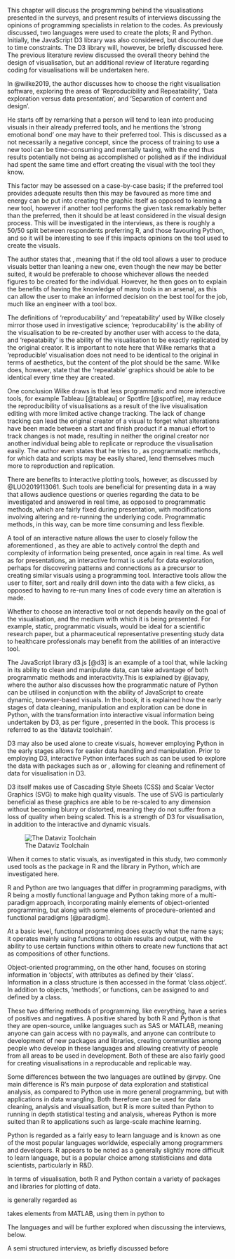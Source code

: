 \chapter{Visualisation Programming}

This chapter will discuss the programming behind the visualisations presented in the surveys, and present results of interviews discussing the opinions of programming specialists in relation to the codes. As previously discussed, two languages were used to create the plots; R and Python. Initially, the JavaScript D3 library was also considered, but discounted due to time constraints. The D3 library will, however, be briefly discussed here. The previous literature review discussed the overall theory behind the design of visualisation, but an additional review of literature regarding coding for visualisations will be undertaken here.


\section{A Review of Literature}

\subsection{Choosing the correct tool}
In @wilke2019, the author discusses how to choose the right visualisation software, exploring the areas of 'Reproducibility and Repeatability', 'Data exploration versus data presentation', and 'Separation of content and design'. 

He starts off by remarking that a person will tend to lean into producing visuals in their already preferred tools, and he mentions the 'strong emotional bond' one may have to their preferred tool. This is discussed as a not necessarily a negative concept, since the process of training to use a new tool can be time-consuming and mentally taxing, with the end thus results potentially not being as accomplished or polished as if the individual had spent the same time and effort creating the visual with the tool they know. 

This factor may be assessed on a case-by-case basis; if the preferred tool provides adequate results then this may be favoured as more time and energy can be put into creating the graphic itself as opposed to learning a new tool, however if another tool performs the given task remarkably better than the preferred, then it should be at least considered in the visual design process. This will be investigated in the interviews, as there is roughly a 50/50 split between respondents preferring R, and those favouring Python, and so it will be interesting to see if this impacts opinions on the tool used to create the visuals.

The author states that \textit{'The best visualization software is the one that allows you to make the figures you need'}, meaning that if the old tool allows a user to produce visuals better than leaning a new one, even though the new may be better suited, it would be preferable to choose whichever allows the needed figures to be created for the individual. However, he then goes on to explain the benefits of having the knowledge of many tools in an arsenal, as this can allow the user to make an informed decision on the best tool for the job, much like an engineer with a tool box. 

The definitions of 'reproducability' and 'repeatability' used by Wilke closely mirror those used in investigative science; 'reproducability' is the ability of the visualisation to be re-created by another user with access to the data, and 'repeatabiity' is the ability of the visualisation to be exactly replicated by the original creator. It is important to note here that Wilke remarks that a 'reproducible' visualisation does not need to be identical to the original in terms of aesthetics, but the content of the plot should be the same. Wilke does, however, state that the 'repeatable' graphics should be able to be identical every time they are created. 

\subsection{Interactive visualisation tools}
One conclusion Wilke draws is that less programmatic and more interactive tools, for example Tableau [@tableau] or Spotfire [@spotfire], may reduce the reproducibility of visualisations as a result of the live visualisation editing with more limited active change tracking. The lack of change tracking can lead the original creator of a visual to forget what alterations have been made between a start and finish product if a manual effort to track changes is not made, resulting in neither the original creator nor another individual being able to replicate or reproduce the visualisation easily. The author even states that he tries to \textit{'stay away from interactive programs as much as possible'}, as programmatic methods, for which data and scripts may be easily shared, lend themselves much more to reproduction and replication. 

There are benefits to interactive plotting tools, however, as discussed by @LUO2019113061. Such tools are beneficial for presenting data in a way that allows audience questions or queries regarding the data to be investigated and answered in real time, as opposed to programmatic methods, which are fairly fixed during presentation, with modifications involving altering and re-running the underlying code. Programmatic methods, in this way, can be more time consuming and less flexible.

A tool of an interactive nature allows the user to closely follow the aforementioned \textit{'Visual Information Seeking Mantra'}, as they are able to actively control the depth and complexity of information being presented, once again in real time. As well as for presentations, an interactive format is useful for data exploration, perhaps for discovering patterns and connections as a precursor to creating similar visuals using a programming tool. Interactive tools allow the user to filter, sort and really drill down into the data with a few clicks, as opposed to having to re-run many lines of code every time an alteration is made.

Whether to choose an interactive tool or not depends heavily on the goal of the visualisation, and the medium with which it is being presented. For example, static, programmatic visuals, would be ideal for a scientific research paper, but a pharmaceutical representative presenting study data to healthcare professionals may benefit from the abilities of an interactive tool. 

The JavaScript library d3.js [@d3] is an example of a tool that, while lacking in its ability to clean and manipulate data, can take advantage of both programmatic methods and interactivity.This is explained by @javapy, where the author also discusses how the programmatic nature of Python can be utilised in conjunction with the ability of JavaScript to create dynamic, browser-based visuals. In the book, it is explained how the early stages of data cleaning, manipulation and exploration can be done in Python, with the transformation into interactive visual information being undertaken by D3, as per figure \ref{toolchain}, presented in the book. This process is referred to as the 'dataviz toolchain'.

D3 may also be used alone to create visuals, however employing Python in the early stages allows for easier data handling and manipulation. Prior to employing D3, interactive Python interfaces such as \textit{IPython} can be used to explore the data with packages such as \textit{Seaborn} or \textit{Matplotlib}, allowing for cleaning and refinement of data for visualisation in D3.

D3 itself makes use of Cascading Style Sheets (CSS) and Scalar Vector Graphics (SVG) to make high quality visuals. The use of SVG is particularly beneficial as these graphics are able to be re-scaled to any dimension without becoming blurry or distorted, meaning they do not suffer from a loss of quality when being scaled. This is a strength of D3 for visualisation, in addition to the interactive and dynamic visuals.

![The Dataviz Toolchain \label{toolchain}](C:/Users/Katie/OneDrive/Uni_Work_Year4/project/Year-4-Project/markdown/chapters/Interviews/toolchain.jpg)

When it comes to static visuals, as investigated in this study, two commonly used tools as the \textit{ggplot2} package in R and the \textit{matplotlib} library in Python, which are investigated here. 

\section{Background on R and Python}
R and Python are two languages that differ in programming paradigms, with R being a mostly functional language and Python taking more of a multi-paradigm approach, incorporating mainly elements of object-oriented programming, but along with some elements of procedure-oriented and functional paradigms [@paradigm]. 

At a basic level, functional programming does exactly what the name says; it operates mainly using functions to obtain results and output, with the ability to use certain functions within others to create new functions that act as compositions of other functions.

Object-oriented programming, on the other hand, focuses on storing information in 'objects', with attributes as defined by their 'class'. Information in a class structure is then accessed in the format 'class.object'. In addition to objects, 'methods', or functions, can be assigned to and defined by a class.

These two differing methods of programming, like everything, have a series of positives and negatives. A positive shared by both R and Python is that they are open-source, unlike languages such as SAS or MATLAB, meaning anyone can gain access with no paywalls, and anyone can contribute to development of new packages and libraries, creating communities among people who develop in these languages and allowing creativity of people from all areas to be used in development. Both of these are also fairly good for creating visualisations in a reproducable and replicable way.

Some differences between the two languages are outlined by @rvpy. One main difference is R's main purpose of data exploration and statistical analysis, as compared to Python use in more general programming, but with applications in data wrangling. Both therefore can be used for data cleaning, analysis and visualisation, but R is more suited than Python to running in depth statistical testing and analysis, whereas Python is more suited than R to applications such as large-scale machine learning.

Python is regarded as a fairly easy to learn language and is known as one of the most popular languages worldwide, especially among programmers and developers. R appears to be noted as a generally slightly more difficult to learn language, but is a popular choice among statisticians and data scientists, particularly in R&D.

\subsection{Plotting libraries in R and Python}
In terms of visualisation, both R and Python contain a variety of packages and libraries for plotting of data.

\textit{ggplot2} is generally regarded as 

\textit{Matplotlib} takes elements from MATLAB, using them in python to 


The languages \textit{ggplot2} and \textit{matplotlib} will be further explored when discussing the interviews, below.



\section{Code based interviews}

\subection{Background on semi-structured interviews}
 A semi structured interview, as briefly discussed before
















